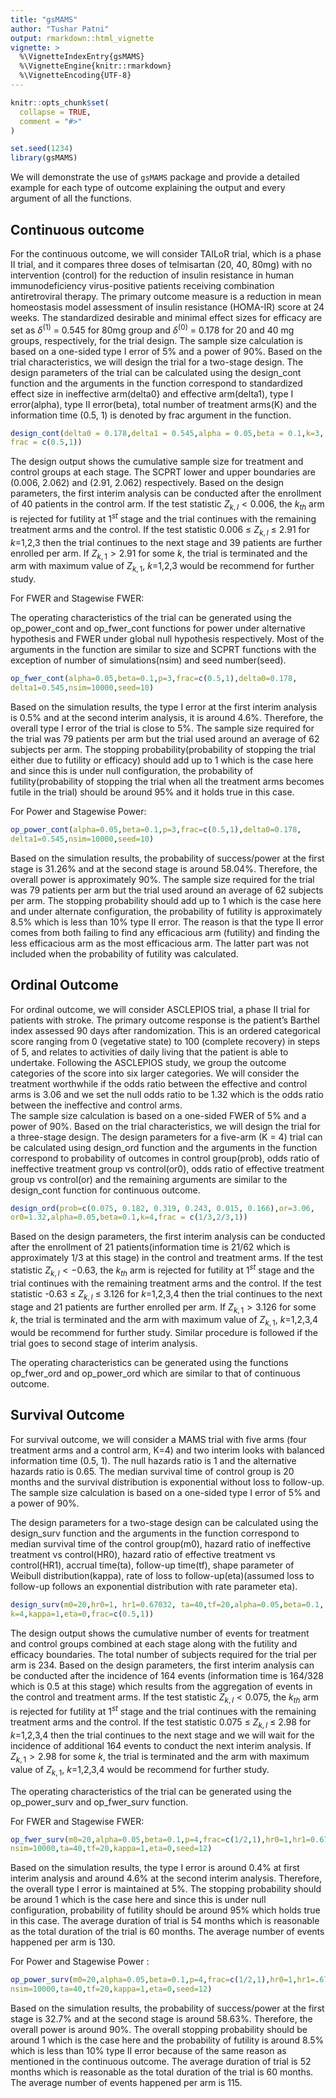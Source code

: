 ```yaml
---
title: "gsMAMS"
author: "Tushar Patni"
output: rmarkdown::html_vignette
vignette: >
  %\VignetteIndexEntry{gsMAMS}
  %\VignetteEngine{knitr::rmarkdown}
  %\VignetteEncoding{UTF-8}
---
```


```r
knitr::opts_chunk$set(
  collapse = TRUE,
  comment = "#>"
)
```

```r
set.seed(1234)
library(gsMAMS)
```

We will demonstrate the use of `gsMAMS` package and provide a detailed example for each type of outcome explaining the output and every argument of all the functions.

## Continuous outcome
For the continuous outcome, we will consider TAILoR trial, which is a phase II trial, and it compares three doses of telmisartan (20, 40, 80mg) with no intervention (control) for the reduction of insulin resistance in human immunodeficiency virus-positive patients receiving combination antiretroviral therapy. The primary outcome measure is a reduction in mean homeostasis model assessment of insulin resistance (HOMA-IR) score at 24 weeks. The standardized desirable and minimal effect sizes for efficacy are set as $\delta^{(1)}$ = 0.545 for 80mg group and $\delta^{(0)}$ = 0.178 for 20 and 40 mg groups, respectively, for the trial design. 
The sample size calculation is based on a one-sided type I error of 5\% and a power of 90\%. Based on the trial characteristics, we will design the trial for a two-stage design.
The design parameters of the trial can be calculated using the design_cont function and the arguments in the function correspond to standardized effect size in ineffective arm(delta0} and effective arm(delta1), type I error(alpha), type II error(beta), total number of treatment arms(K) and the information time (0.5, 1) is denoted by frac argument in the function.

```r
design_cont(delta0 = 0.178,delta1 = 0.545,alpha = 0.05,beta = 0.1,k=3,
frac = c(0.5,1))
```


The design output shows the cumulative sample size for treatment and control groups at each stage. The SCPRT lower and upper boundaries are (0.006, 2.062) and (2.91, 2.062) respectively.
Based on the design parameters, the first interim analysis can be conducted after the enrollment of 40 patients in the control arm. If the test statistic $Z_{k,l}<0.006$, the $k_{th}$ arm is rejected for futility at $1^{st}$ stage and the trial continues with the remaining treatment arms and the control. If the test statistic 0.006 $\le$ $Z_{k,l}$ $\le$ 2.91 for $k$=1,2,3 then the trial continues to the next stage and 39 patients are further enrolled per arm. If $Z_{k,1} >2.91$ for some $k$, the trial is terminated and the arm with maximum value of $Z_{k,1}$, $k$=1,2,3 would be recommend for further study.

For FWER and Stagewise FWER:

The operating characteristics of the trial can be generated using the op_power_cont and op_fwer_cont functions for power under alternative hypothesis and FWER under global null hypothesis respectively. Most of the arguments in the function are similar to size and SCPRT functions with the exception of number of simulations(nsim) and seed number(seed).

```R
op_fwer_cont(alpha=0.05,beta=0.1,p=3,frac=c(0.5,1),delta0=0.178,
delta1=0.545,nsim=10000,seed=10)
``` 
Based on the simulation results, the type I error at the first interim analysis is 0.5\% and at the second interim analysis, it is around 4.6\%. Therefore, the overall type I error of the trial is close to 5\%. The sample size required for the trial was 79 patients per arm but the trial used around an average of 62 subjects per arm. The stopping probability(probability of stopping the trial either due to futility or efficacy) should add up to 1 which is the case here and since this is under null configuration, the probability of futility(probability of stopping the trial when all the treatment arms becomes futile in the trial) should be around 95\% and it holds true in this case. 


For Power and Stagewise Power:
```R
op_power_cont(alpha=0.05,beta=0.1,p=3,frac=c(0.5,1),delta0=0.178,
delta1=0.545,nsim=10000,seed=10)
```
Based on the simulation results, the probability of success/power at the first stage is 31.26\% and at the second stage is around 58.04\%. Therefore, the overall power is approximately 90\%. The sample size required for the trial was 79 patients per arm but the trial used around an average of 62 subjects per arm. The stopping probability should add up to 1 which is the case here and under alternate configuration, the probability of futility is approximately 8.5\% which is less than 10\% type II error. The reason is that the type II error comes from both failing to find any efficacious arm (futility) and finding the less efficacious arm as the most efficacious arm. The latter part was not included when the probability of futility was calculated.


## Ordinal Outcome
For ordinal outcome, we will consider ASCLEPIOS trial, a phase II trial for patients with stroke. The primary outcome response is the patient's Barthel index assessed 90 days after randomization. This is an ordered categorical score ranging from 0 (vegetative state) to 100 (complete recovery) in steps of 5, and relates to activities of daily living that the patient is able to undertake. Following the ASCLEPIOS study, we group the outcome categories of the score into six larger categories. We will consider the treatment worthwhile if the odds ratio between the effective and control arms is 3.06 and we set the null odds ratio to be 1.32 which is the odds ratio between the ineffective and control arms.   
The sample size calculation is based on a one-sided FWER of 5\% and a power of 90\%. Based on the trial characteristics, we will design the trial for a three-stage design. The design parameters for a five-arm (K = 4) trial can be calculated using design_ord function and the arguments in the function correspond to probability of outcomes in control group(prob), odds ratio of ineffective treatment group vs control(or0), odds ratio of effective treatment group vs control(or) and the remaining arguments are similar to the design_cont function for continuous outcome.

```R
design_ord(prob=c(0.075, 0.182, 0.319, 0.243, 0.015, 0.166),or=3.06,
or0=1.32,alpha=0.05,beta=0.1,k=4,frac = c(1/3,2/3,1))
```
Based on the design parameters, the first interim analysis can be conducted after the enrollment of 21 patients(information time is 21/62 which is approximately 1/3 at this stage) in the control and treatment arms. If the test statistic $Z_{k,l}<-0.63$, the $k_{th}$ arm is rejected for futility at $1^{st}$ stage and the trial continues with the remaining treatment arms and the control. If the test statistic -0.63 $\le$ $Z_{k,l}$ $\le$ 3.126 for $k$=1,2,3,4 then the trial continues to the next stage and 21 patients are further enrolled per arm. If $Z_{k,1} >3.126$ for some $k$, the trial is terminated and the arm with maximum value of $Z_{k,1}$, $k$=1,2,3,4 would be recommend for further study. Similar procedure is followed if the trial goes to second stage of interim analysis.


The operating characteristics can be generated using the functions op_fwer_ord and op_power_ord which are similar to that of continuous outcome.

## Survival Outcome
For survival outcome, we will consider a MAMS trial with five arms (four treatment arms and a control arm, K=4) and two interim looks with balanced information time (0.5, 1). The null hazards ratio is 1 and the alternative hazards ratio is 0.65. The median survival time of control group is 20 months and the survival distribution is exponential without loss to follow-up. The sample size calculation is based on a one-sided type I error of 5\% and a power of 90\%. 

The design parameters for a two-stage design can be calculated using the design_surv function and the arguments in the function correspond to median survival time of the control group(m0), hazard ratio of ineffective treatment vs control(HR0), hazard ratio of effective treatment vs control(HR1), accrual time(ta), follow-up time(tf), shape parameter of Weibull distribution(kappa), rate of loss to follow-up(eta)(assumed loss to follow-up follows an exponential distribution with rate parameter eta). 

```R
design_surv(m0=20,hr0=1, hr1=0.67032, ta=40,tf=20,alpha=0.05,beta=0.1,
k=4,kappa=1,eta=0,frac=c(0.5,1))
```
The design output shows the cumulative number of events for treatment and control groups combined at each stage along with the futility and efficacy boundaries. The total number of subjects required for the trial per arm is 234. 
Based on the design parameters, the first interim analysis can be conducted after the incidence of  164 events (information time is 164/328 which is 0.5 at this stage) which results from the aggregation of events in the control and treatment arms. If the test statistic $Z_{k,l}<0.075$, the $k_{th}$ arm is rejected for futility at $1^{st}$ stage and the trial continues with the remaining treatment arms and the control. If the test statistic 0.075 $\le$ $Z_{k,l}$ $\le$ 2.98 for $k$=1,2,3,4 then the trial continues to the next stage and we will wait for the incidence of additional 164 events to conduct the next interim analysis. If $Z_{k,1} >2.98$ for some $k$, the trial is terminated and the arm with maximum value of $Z_{k,1}$, $k$=1,2,3,4 would be recommend for further study.


The operating characteristics of the trial can be generated using the op_power_surv and op_fwer_surv function.

For FWER and Stagewise FWER:
```R
op_fwer_surv(m0=20,alpha=0.05,beta=0.1,p=4,frac=c(1/2,1),hr0=1,hr1=0.6703,
nsim=10000,ta=40,tf=20,kappa=1,eta=0,seed=12)
```
Based on the simulation results, the type I error is around 0.4\% at first interim analysis and around 4.6\% at the second interim analysis. Therefore, the overall type I error is maintained at 5\%. The stopping probability should be around 1 which is the case here and since this is under null configuration, probability of futility should be around 95\% which holds true in this case. The average duration of trial is 54 months which is reasonable as the total duration of the trial is 60 months. The average number of events happened per arm is 130.

For Power and Stagewise Power :
```R
op_power_surv(m0=20,alpha=0.05,beta=0.1,p=4,frac=c(1/2,1),hr0=1,hr1=.6703,
nsim=10000,ta=40,tf=20,kappa=1,eta=0,seed=12)             
```
Based on the simulation results, the probability of success/power at the first stage is 32.7\% and at the second stage is around 58.63\%. Therefore, the overall power is around 90\%. The overall stopping probability should be around 1 which is the case here and the probability of futility is around 8.5\% which is less than 10\% type II error because of the same reason as mentioned in the continuous outcome. The average duration of trial is 52 months which is reasonable as the total duration of the trial is 60 months. The average number of events happened per arm is 115.    

